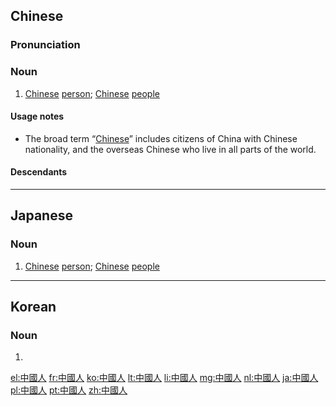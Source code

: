 ==Chinese==
{{zh-forms|s=中国人|type=21|alt=中國儂-Min Nan}}

===Pronunciation===
{{zh-pron
|m=zhōnggúorén
|c=zung1 gwok3 jan4
|h=pfs=chûng-koet-ngìn
|mn=tiong-kok-lâng
|w=1tson koq nyin
|cat=n
}}

===Noun===
{{zh-noun}}

# [[Chinese]] [[person]]; [[Chinese]] [[people]]

====Usage notes====
* The broad term “[[Chinese]]” includes citizens of China with Chinese nationality, and the overseas Chinese who live in all parts of the world.

====Descendants====
{{CJKV||s=中国人|ちゅうごくじん|중국인}}

{{zh-cat|Nationalities}}

----

==Japanese==
{{ja-kanjitab|ちゅう|こく|k2=ごく|じん|yomi=on}}

===Noun===
{{ja-noun|ちゅうごくじん|shin=中国人}}

# [[Chinese]] [[person]]; [[Chinese]] [[people]]

----

==Korean==
{{ko-hanjatab}}

===Noun===
{{ko-noun|hj|rv=|hangeul=중국인}}

# {{hanja form of|중국인|[[Chinese]] people}}

[[el:中國人]]
[[fr:中國人]]
[[ko:中國人]]
[[lt:中國人]]
[[li:中國人]]
[[mg:中國人]]
[[nl:中國人]]
[[ja:中國人]]
[[pl:中國人]]
[[pt:中國人]]
[[zh:中國人]]